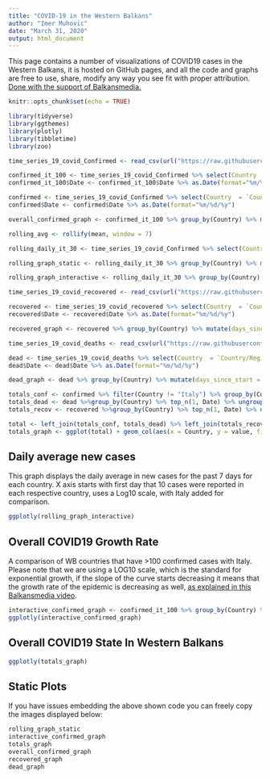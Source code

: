 ```yaml
---
title: "COVID-19 in the Western Balkans"
author: "Imer Muhovic"
date: "March 31, 2020"
output: html_document
---
```


This page contains a number of visualizations of COVID19 cases in the Western Balkans, it is hosted on GitHub pages, and all the code and graphs are free to use, share, modify any way you see fit with proper attribution. [Done with the support of Balkansmedia.](http://balkansmedia.org/)


```r
knitr::opts_chunk$set(echo = TRUE)

library(tidyverse)
library(ggthemes)
library(plotly)
library(tibbletime)
library(zoo)
```



```r

time_series_19_covid_Confirmed <- read_csv(url("https://raw.githubusercontent.com/CSSEGISandData/COVID-19/master/csse_covid_19_data/csse_covid_19_time_series/time_series_covid19_confirmed_global.csv"))

confirmed_it_100 <- time_series_19_covid_Confirmed %>% select(Country  = `Country/Region`, everything(), -Lat, -Long, -`Province/State`) %>% pivot_longer(-Country, "Date") %>% filter(Country %in% c('Serbia', "Bosnia and Herzegovina", "Croatia", "Slovenia", "North Macedonia", "Kosovo", "Albania", "Montenegro", "Italy")) %>% filter(value > 100)
confirmed_it_100$Date <- confirmed_it_100$Date %>% as.Date(format="%m/%d/%y")

confirmed <- time_series_19_covid_Confirmed %>% select(Country  = `Country/Region`, everything(), -Lat, -Long, -`Province/State`) %>% pivot_longer(-Country, "Date") %>% filter(Country %in% c('Serbia', "Bosnia and Herzegovina", "Croatia", "Slovenia", "North Macedonia", "Kosovo", "Albania", "Montenegro", "Italy")) %>% filter(value > 0)
confirmed$Date <- confirmed$Date %>% as.Date(format="%m/%d/%y")

overall_confirmed_graph <- confirmed_it_100 %>% group_by(Country) %>% mutate(days_since_start = difftime(Date, min(Date), units = "days")) %>% filter(days_since_start < 28) %>% ggplot(aes(days_since_start, value, color = Country)) + geom_line(size = 2) + theme_wsj() + theme(legend.text = element_text(size = 12), plot.title = element_text(size = 14, hjust = 0.5), plot.subtitle = element_text(size = 10)) + scale_color_brewer(palette = "Paired") + labs(title = "Number of cases of COVID19 in Western Balkans \n since 100th reported case", caption ="Data source:https://github.com/CSSEGISandData/COVID-19/", subtitle = "By: Imer Muhovic @imerm1", x = "Days since 100th confirmed case") + scale_y_log10()
```

```r

rolling_avg <- rollify(mean, window = 7)

rolling_daily_it_30 <- time_series_19_covid_Confirmed %>% select(Country  = `Country/Region`, everything(), -Lat, -Long, -`Province/State`) %>% pivot_longer(-Country, "Date") %>% filter(Country %in% c('Serbia', "Bosnia and Herzegovina", "Croatia", "Slovenia", "North Macedonia", "Kosovo", "Albania", "Montenegro", "Italy"), value > 0) %>% group_by(Country) %>% filter(n() > 7) %>% mutate(Date = as.Date(Date, format="%m/%d/%y"), new_cases = value - dplyr::lag(value, n = 1)) %>% mutate(avg = rolling_avg(new_cases)) %>% filter(ifelse(new_cases >9, TRUE, NA) %>% na.locf(na.rm=FALSE)) %>% filter(!is.na(avg)) %>% ungroup()

rolling_graph_static <- rolling_daily_it_30 %>% group_by(Country) %>% mutate(days_since_start = difftime(Date, min(Date), units = "days")) %>% filter(days_since_start < 28) %>% ggplot(aes(days_since_start, avg, color = Country)) + geom_line(size = 2) + theme_wsj() + theme(legend.text = element_text(size = 12), plot.title = element_text(size = 14, hjust = 0.5), plot.subtitle = element_text(size = 10), plot.caption = element_text(size = 8)) + scale_color_brewer(palette = "Paired") + labs(title = "Number of daily reported cases of COVID19 in Western Balkans", caption ="Data source:https://github.com/CSSEGISandData/COVID-19/", subtitle = "By: Imer Muhovic @imerm1", x = "Days since 100th confirmed case") + scale_y_log10()

rolling_graph_interactive <- rolling_daily_it_30 %>% group_by(Country) %>% mutate(days_since_start = difftime(Date, min(Date), units = "days")) %>% filter(days_since_start < 28) %>% ggplot(aes(days_since_start, avg, color = Country)) + geom_line(size = 2) + theme_clean()+ scale_color_brewer(palette = "Paired") + scale_y_log10() + labs(title = "Daily average new cases for past week") + xlab("Days since 10 cases per day were first reported") + ylab("Average cases reported over past 7 days")

```




```r
time_series_19_covid_recovered <- read_csv(url("https://raw.githubusercontent.com/CSSEGISandData/COVID-19/master/csse_covid_19_data/csse_covid_19_time_series/time_series_covid19_recovered_global.csv"))

recovered <- time_series_19_covid_recovered %>% select(Country  = `Country/Region`, everything(), -Lat, -Long, -`Province/State`) %>% pivot_longer(-Country, "Date") %>% filter(Country %in% c('Serbia', "Bosnia and Herzegovina", "Croatia", "Slovenia", "North Macedonia", "Kosovo", "Albania", "Montenegro")) %>% filter(value > 0)
recovered$Date <- recovered$Date %>% as.Date(format="%m/%d/%y")

recovered_graph <- recovered %>% group_by(Country) %>% mutate(days_since_start = difftime(Date, min(Date), units = "days")) %>% ggplot(aes(days_since_start, value, color = Country)) + geom_line(size = 2) + theme_wsj() + theme(legend.text = element_text(size = 12), plot.title = element_text(size = 14, hjust = 0.5), plot.subtitle = element_text(size = 10)) + scale_color_brewer(palette = "Paired") + labs(title = "Number of recoveries from COVID19 in Western Balkans", caption ="Data source:https://github.com/CSSEGISandData/COVID-19/", subtitle = "By: Imer Muhovic @imerm1", x = "Days since first recovery")

```

```r
time_series_19_covid_deaths <- read_csv(url("https://raw.githubusercontent.com/CSSEGISandData/COVID-19/master/csse_covid_19_data/csse_covid_19_time_series/time_series_covid19_deaths_global.csv"))

dead <- time_series_19_covid_deaths %>% select(Country  = `Country/Region`, everything(), -Lat, -Long, -`Province/State`) %>% pivot_longer(-Country, "Date") %>% filter(Country %in% c('Serbia', "Bosnia and Herzegovina", "Croatia", "Slovenia", "North Macedonia", "Kosovo", "Albania", "Montenegro")) %>% filter(value > 0)
dead$Date <- dead$Date %>% as.Date(format="%m/%d/%y")

dead_graph <- dead %>% group_by(Country) %>% mutate(days_since_start = difftime(Date, min(Date), units = "days")) %>% ggplot(aes(days_since_start, value, color = Country)) + geom_line(size = 2) + theme_wsj() + theme(legend.text = element_text(size = 12), plot.title = element_text(size = 14, hjust = 0.5), plot.subtitle = element_text(size = 10)) + scale_color_brewer(palette = "Paired") + labs(title = "Number of deaths from COVID19 in Western Balkans", caption ="Data source:https://github.com/CSSEGISandData/COVID-19/", subtitle = "By: Imer Muhovic @imerm1", x = "Days since first death")
```

```r
totals_conf <- confirmed %>% filter(Country != "Italy") %>% group_by(Country) %>% top_n(1, Date) %>% ungroup() %>% select(everything(), confirmed = value, - Date)
totals_dead <- dead %>%group_by(Country) %>% top_n(1, Date) %>% ungroup() %>% select(everything(), dead = value, -Date)
totals_recov <- recovered %>%group_by(Country) %>% top_n(1, Date) %>% ungroup() %>% select(everything(), recovered = value, -Date)

total <- left_join(totals_conf, totals_dead) %>% left_join(totals_recov) %>% pivot_longer(c(confirmed, dead, recovered))
totals_graph <- ggplot(total) + geom_col(aes(x = Country, y = value, fill = name))  + scale_fill_manual(values = c("dead"="#E41A1C", "confirmed"="#377EB8","recovered"= "#4DAF4A")) + theme_clean() + labs(title = "Western Balkans COVID19 current state", fill="") + ylab("") + xlab("") + theme(axis.text.x = element_text(angle=45, hjust = 1))

```

## Daily average new cases
This graph displays the daily average in new cases for the past 7 days for each country. X axis starts with first day that 10 cases were reported in each respective country, uses a Log10 scale, with Italy added for comparison.

```r
ggplotly(rolling_graph_interactive)
```



## Overall COVID19 Growth Rate

A comparison of WB countries that have >100 confirmed cases with Italy. Please note that we are using a LOG10 scale, which is the standard for exponential growth, if the slope of the curve starts decreasing it means that the growth rate of the epidemic is decreasing as well, [as explained in this Balkansmedia video](https://www.youtube.com/watch?v=nHoJ_hICzyM&t=2s).

```r

interactive_confirmed_graph <- confirmed_it_100 %>% group_by(Country) %>% filter(value > 100) %>% mutate(days_since_start = difftime(Date, min(Date), units = "days")) %>% filter(days_since_start < 28) %>% ggplot(aes(days_since_start, value, color = Country)) + geom_line(size = 2) + scale_y_log10() + theme_clean() + scale_color_brewer(palette = "Paired") + labs(title = "Number of cases of COVID19 in Western Balkans \n since 100th confirmed case", caption ="Data source:https://github.com/CSSEGISandData/COVID-19/", x = "Days since 100th confirmed case, Italy added for comparison")
ggplotly(interactive_confirmed_graph)
```

## Overall COVID19 State In Western Balkans

```r
ggplotly(totals_graph)
```


## Static Plots
If you have issues embedding the above shown code you can freely copy the images displayed below:

```r
rolling_graph_static
interactive_confirmed_graph
totals_graph
overall_confirmed_graph
recovered_graph
dead_graph
```

